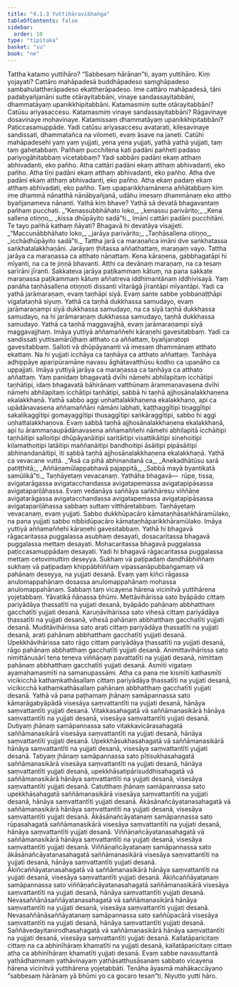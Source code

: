 ```yaml
---
title: "4.1.3 Yuttihāravibhaṅga"
tableOfContents: false
sidebar:
  order: 10
type: "tipitaka"
basket: "su"
book: "ne"
---
```



<DynamicBreadcrumb />

<Division number="18" book="ne" bookNo="27" page="4">

<Paragraph number="157" book="ne">
Tattha katamo yuttihāro? “Sabbesaṃ hārānan”ti, ayaṃ yuttihāro. Kiṃ yojayati? Cattāro mahāpadesā buddhāpadeso saṃghāpadeso sambahulattherāpadeso ekattherāpadeso. Ime cattāro mahāpadesā, tāni padabyañjanāni sutte otārayitabbāni, vinaye sandassayitabbāni, dhammatāyaṃ upanikkhipitabbāni.
</Paragraph>

<Paragraph number="158" book="ne">
Katamasmiṃ sutte otārayitabbāni? Catūsu ariyasaccesu. Katamasmiṃ vinaye sandassayitabbāni? Rāgavinaye dosavinaye mohavinaye. Katamissaṃ dhammatāyaṃ upanikkhipitabbāni? Paṭiccasamuppāde. Yadi catūsu ariyasaccesu avatarati, kilesavinaye sandissati, dhammatañca na vilometi, evaṃ āsave na janeti. Catūhi mahāpadesehi yaṃ yaṃ yujjati, yena yena yujjati, yathā yathā yujjati, taṃ taṃ gahetabbaṃ.
</Paragraph>

</Division>
<Division number="19" book="ne" bookNo="27" page="4">

<Paragraph number="159" book="ne">
Pañhaṃ pucchitena kati padāni pañheti padaso pariyogāhitabbaṃ vicetabbaṃ? Yadi sabbāni padāni ekaṃ atthaṃ abhivadanti, eko pañho. Atha cattāri padāni ekaṃ atthaṃ abhivadanti, eko pañho. Atha tīṇi padāni ekaṃ atthaṃ abhivadanti, eko pañho. Atha dve padāni ekaṃ atthaṃ abhivadanti, eko pañho. Atha ekaṃ padaṃ ekaṃ atthaṃ abhivadati, eko pañho. Taṃ upaparikkhamānena aññātabbaṃ kiṃ ime dhammā nānatthā nānābyañjanā, udāhu imesaṃ dhammānaṃ eko attho byañjanameva nānanti. Yathā kiṃ bhave? Yathā sā devatā bhagavantaṃ pañhaṃ pucchati.
</Paragraph>

<Paragraph number="160" type="verses" book="ne">
_“Kenassubbhāhato loko,_  
_kenassu parivārito;_  
_Kena sallena otiṇṇo,_  
_kissa dhūpāyito sadā”ti._  

</Paragraph>

<Paragraph number="161" book="ne">
Imāni cattāri padāni pucchitāni. Te tayo pañhā kathaṃ ñāyati? Bhagavā hi devatāya visajjeti.
</Paragraph>

<Paragraph number="162" type="verses" book="ne">
_“Maccunābbhāhato loko,_  
_jarāya parivārito;_  
_Taṇhāsallena otiṇṇo,_  
_icchādhūpāyito sadā”ti._  

</Paragraph>

</Division>
<Division number="20" book="ne" bookNo="27" page="5">

<Paragraph number="163" book="ne">
Tattha jarā ca maraṇañca imāni dve saṅkhatassa saṅkhatalakkhaṇāni. Jarāyaṃ ṭhitassa aññathattaṃ, maraṇaṃ vayo. Tattha jarāya ca maraṇassa ca atthato nānattaṃ. Kena kāraṇena, gabbhagatāpi hi mīyanti, na ca te jiṇṇā bhavanti. Atthi ca devānaṃ maraṇaṃ, na ca tesaṃ sarīrāni jīranti. Sakkateva jarāya paṭikammaṃ kātuṃ, na pana sakkate maraṇassa paṭikammaṃ kātuṃ aññatreva iddhimantānaṃ iddhivisayā. Yaṃ panāha taṇhāsallena otiṇṇoti dissanti vītarāgā jīrantāpi mīyantāpi. Yadi ca yathā jarāmaraṇaṃ, evaṃ taṇhāpi siyā. Evaṃ sante sabbe yobbanaṭṭhāpi vigatataṇhā siyuṃ. Yathā ca taṇhā dukkhassa samudayo, evaṃ jarāmaraṇampi siyā dukkhassa samudayo, na ca siyā taṇhā dukkhassa samudayo, na hi jarāmaraṇaṃ dukkhassa samudayo, taṇhā dukkhassa samudayo. Yathā ca taṇhā maggavajjhā, evaṃ jarāmaraṇampi siyā maggavajjhaṃ. Imāya yuttiyā aññamaññehi kāraṇehi gavesitabbaṃ. Yadi ca sandissati yuttisamārūḷhaṃ atthato ca aññattaṃ, byañjanatopi gavesitabbaṃ.
</Paragraph>

<Paragraph number="164" book="ne">
Salloti vā dhūpāyananti vā imesaṃ dhammānaṃ atthato ekattaṃ. Na hi yujjati icchāya ca taṇhāya ca atthato aññattaṃ. Taṇhāya adhippāye aparipūramāne navasu āghātavatthūsu kodho ca upanāho ca uppajjati. Imāya yuttiyā jarāya ca maraṇassa ca taṇhāya ca atthato aññattaṃ.
</Paragraph>

<Paragraph number="165" book="ne">
Yaṃ panidaṃ bhagavatā dvīhi nāmehi abhilapitaṃ icchātipi taṇhātipi, idaṃ bhagavatā bāhirānaṃ vatthūnaṃ ārammaṇavasena dvīhi nāmehi abhilapitaṃ icchātipi taṇhātipi, sabbā hi taṇhā ajjhosānalakkhaṇena ekalakkhaṇā. Yathā sabbo aggi uṇhattalakkhaṇena ekalakkhaṇo, api ca upādānavasena aññamaññāni nāmāni labhati, kaṭṭhaggītipi tiṇaggītipi sakalikaggītipi gomayaggītipi thusaggītipi saṅkāraggītipi, sabbo hi aggi uṇhattalakkhaṇova. Evaṃ sabbā taṇhā ajjhosānalakkhaṇena ekalakkhaṇā, api tu ārammaṇaupādānavasena aññamaññehi nāmehi abhilapitā icchāitipi taṇhāitipi salloitipi dhūpāyanāitipi saritāitipi visattikāitipi sinehoitipi kilamathoitipi latāitipi maññanāitipi bandhoitipi āsāitipi pipāsāitipi abhinandanāitipi, iti sabbā taṇhā ajjhosānalakkhaṇena ekalakkhaṇā. Yathā ca vevacane vuttā.
</Paragraph>

<Paragraph number="166" type="verses" book="ne">
_“Āsā ca pihā abhinandanā ca,_  
_Anekadhātūsu sarā patiṭṭhitā;_  
_Aññāṇamūlappabhavā pajappitā,_  
_Sabbā mayā byantikatā samūlikā”ti._  

</Paragraph>

<Paragraph number="167" book="ne">
Taṇhāyetaṃ vevacanaṃ. Yathāha bhagavā—  rūpe, tissa, avigatarāgassa avigatacchandassa avigatapemassa avigatapipāsassa avigatapariḷāhassa. Evaṃ vedanāya saññāya saṅkhāresu viññāṇe avigatarāgassa avigatacchandassa avigatapemassa avigatapipāsassa avigatapariḷāhassa sabbaṃ suttaṃ vitthāretabbaṃ. Taṇhāyetaṃ vevacanaṃ, evaṃ yujjati.
</Paragraph>

</Division>
<Division number="21" book="ne" bookNo="27" page="5">

<Paragraph number="168" book="ne">
Sabbo dukkhūpacāro kāmataṇhāsaṅkhāramūlako, na pana yujjati sabbo nibbidūpacāro kāmataṇhāparikkhāramūlako. Imāya yuttiyā aññamaññehi kāraṇehi gavesitabbaṃ.
</Paragraph>

<Paragraph number="169" book="ne">
Yathā hi bhagavā rāgacaritassa puggalassa asubhaṃ desayati, dosacaritassa bhagavā puggalassa mettaṃ desayati. Mohacaritassa bhagavā puggalassa paṭiccasamuppādaṃ desayati. Yadi hi bhagavā rāgacaritassa puggalassa mettaṃ cetovimuttiṃ deseyya. Sukhaṃ vā paṭipadaṃ dandhābhiññaṃ sukhaṃ vā paṭipadaṃ khippābhiññaṃ vipassanāpubbaṅgamaṃ vā pahānaṃ deseyya, na yujjati desanā. Evaṃ yaṃ kiñci rāgassa anulomappahānaṃ dosassa anulomappahānaṃ mohassa anulomappahānaṃ. Sabbaṃ taṃ vicayena hārena vicinitvā yuttihārena yojetabbaṃ. Yāvatikā ñāṇassa bhūmi.
</Paragraph>

<Paragraph number="170" book="ne">
Mettāvihārissa sato byāpādo cittaṃ pariyādāya ṭhassatīti na yujjati desanā, byāpādo pahānaṃ abbhatthaṃ gacchatīti yujjati desanā. Karuṇāvihārissa sato vihesā cittaṃ pariyādāya ṭhassatīti na yujjati desanā, vihesā pahānaṃ abbhatthaṃ gacchatīti yujjati desanā. Muditāvihārissa sato arati cittaṃ pariyādāya ṭhassatīti na yujjati desanā, arati pahānaṃ abbhatthaṃ gacchatīti yujjati desanā. Upekkhāvihārissa sato rāgo cittaṃ pariyādāya ṭhassatīti na yujjati desanā, rāgo pahānaṃ abbhatthaṃ gacchatīti yujjati desanā. Animittavihārissa sato nimittānusārī tena teneva viññāṇaṃ pavattatīti na yujjati desanā, nimittaṃ pahānaṃ abbhatthaṃ gacchatīti yujjati desanā. Asmīti vigataṃ ayamahamasmīti na samanupassāmi. Atha ca pana me kismīti kathasmīti vicikicchā kathaṃkathāsallaṃ cittaṃ pariyādāya ṭhassatīti na yujjati desanā, vicikicchā kathaṃkathāsallaṃ pahānaṃ abbhatthaṃ gacchatīti yujjati desanā.
</Paragraph>

<Paragraph number="171" book="ne">
Yathā vā pana paṭhamaṃ jhānaṃ samāpannassa sato kāmarāgabyāpādā visesāya saṃvattantīti na yujjati desanā, hānāya saṃvattantīti yujjati desanā. Vitakkasahagatā vā saññāmanasikārā hānāya saṃvattantīti na yujjati desanā, visesāya saṃvattantīti yujjati desanā. Dutiyaṃ jhānaṃ samāpannassa sato vitakkavicārasahagatā saññāmanasikārā visesāya saṃvattantīti na yujjati desanā, hānāya saṃvattantīti yujjati desanā. Upekkhāsukhasahagatā vā saññāmanasikārā hānāya saṃvattantīti na yujjati desanā, visesāya saṃvattantīti yujjati desanā. Tatiyaṃ jhānaṃ samāpannassa sato pītisukhasahagatā saññāmanasikārā visesāya saṃvattantīti na yujjati desanā, hānāya saṃvattantīti yujjati desanā, upekkhāsatipārisuddhisahagatā vā saññāmanasikārā hānāya saṃvattantīti na yujjati desanā, visesāya saṃvattantīti yujjati desanā. Catutthaṃ jhānaṃ samāpannassa sato upekkhāsahagatā saññāmanasikārā visesāya saṃvattantīti na yujjati desanā, hānāya saṃvattantīti yujjati desanā. Ākāsānañcāyatanasahagatā vā saññāmanasikārā hānāya saṃvattantīti na yujjati desanā, visesāya saṃvattantīti yujjati desanā.
</Paragraph>

<Paragraph number="172" book="ne">
Ākāsānañcāyatanaṃ samāpannassa sato rūpasahagatā saññāmanasikārā visesāya saṃvattantīti na yujjati desanā, hānāya saṃvattantīti yujjati desanā. Viññāṇañcāyatanasahagatā vā saññāmanasikārā hānāya saṃvattantīti na yujjati desanā, visesāya saṃvattantīti yujjati desanā. Viññāṇañcāyatanaṃ samāpannassa sato ākāsānañcāyatanasahagatā saññāmanasikārā visesāya saṃvattantīti na yujjati desanā, hānāya saṃvattantīti yujjati desanā. Ākiñcaññāyatanasahagatā vā saññāmanasikārā hānāya saṃvattantīti na yujjati desanā, visesāya saṃvattantīti yujjati desanā. Ākiñcaññāyatanaṃ samāpannassa sato viññāṇañcāyatanasahagatā saññāmanasikārā visesāya saṃvattantīti na yujjati desanā, hānāya saṃvattantīti yujjati desanā. Nevasaññānāsaññāyatanasahagatā vā saññāmanasikārā hānāya saṃvattantīti na yujjati desanā, visesāya saṃvattantīti yujjati desanā. Nevasaññānāsaññāyatanaṃ samāpannassa sato saññūpacārā visesāya saṃvattantīti na yujjati desanā, hānāya saṃvattantīti yujjati desanā. Saññāvedayitanirodhasahagatā vā saññāmanasikārā hānāya saṃvattantīti na yujjati desanā, visesāya saṃvattantīti yujjati desanā. Kallatāparicitaṃ cittaṃ na ca abhinīhāraṃ khamatīti na yujjati desanā, kallatāparicitaṃ cittaṃ atha ca abhinīhāraṃ khamatīti yujjati desanā.
</Paragraph>

<Paragraph number="173" book="ne">
Evaṃ sabbe navasuttantā yathādhammaṃ yathāvinayaṃ yathāsatthusāsanaṃ sabbato vicayena hārena vicinitvā yuttihārena yojetabbāti. Tenāha āyasmā mahākaccāyano “sabbesaṃ hārānaṃ yā bhūmi yo ca gocaro tesan”ti.

</Paragraph>
</Division>

<Paragraph number="174" type="center" book="ne">
Niyutto yutti hāro.
</Paragraph>